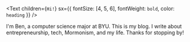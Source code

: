<Text
  children={`Hi!`}
  sx={{ fontSize: [4, 5, 6], fontWeight: `bold`, color: `heading` }}
/>

I'm Ben, a computer science major at BYU. This is my blog. I write about entrepreneurship, tech, Mormonism, and my life. Thanks for stopping by!